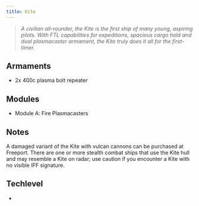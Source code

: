 ```yaml
---
title: Kite
---
```



> *A civilian all-rounder, the Kite is the first ship of many young, aspiring pilots. With FTL capabilities for expeditions, spacious cargo hold and dual plasmacaster armament, the Kite truly does it all for the first-timer.*


## Armaments

* 2x 400c plasma bolt repeater


## Modules

* Module A: Fire Plasmacasters


## Notes

A damaged variant of the Kite with vulcan cannons can be purchased at Freeport. There are one or more stealth combat ships that use the Kite hull and may resemble a Kite on radar; use caution if you encounter a Kite with no visible IFF signature.


## Techlevel
* <TechLevel tech='Civilian' />